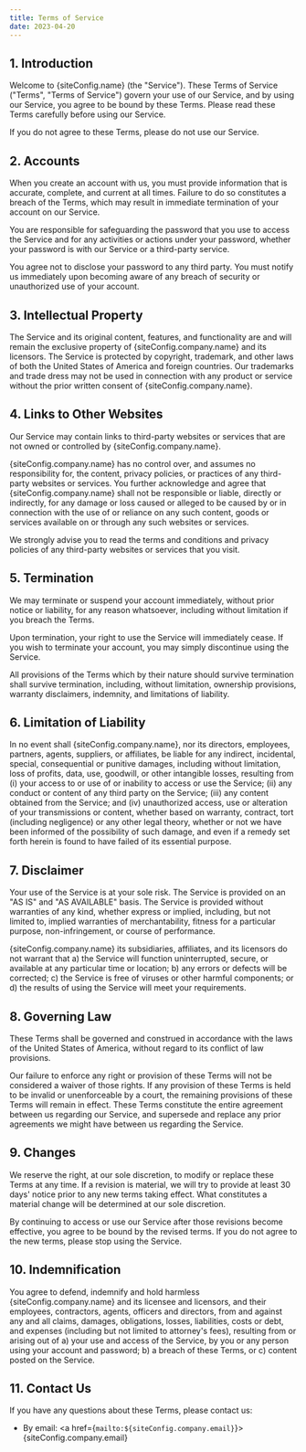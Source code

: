 ```yaml
---
title: Terms of Service
date: 2023-04-20
---
```



## 1. Introduction

Welcome to {siteConfig.name} (the "Service"). These Terms of Service ("Terms", "Terms of Service") govern your use of our Service, and by using our Service, you agree to be bound by these Terms. Please read these Terms carefully before using our Service.

If you do not agree to these Terms, please do not use our Service.

## 2. Accounts

When you create an account with us, you must provide information that is accurate, complete, and current at all times. Failure to do so constitutes a breach of the Terms, which may result in immediate termination of your account on our Service.

You are responsible for safeguarding the password that you use to access the Service and for any activities or actions under your password, whether your password is with our Service or a third-party service.

You agree not to disclose your password to any third party. You must notify us immediately upon becoming aware of any breach of security or unauthorized use of your account.

## 3. Intellectual Property

The Service and its original content, features, and functionality are and will remain the exclusive property of {siteConfig.company.name} and its licensors. The Service is protected by copyright, trademark, and other laws of both the United States of America and foreign countries. Our trademarks and trade dress may not be used in connection with any product or service without the prior written consent of {siteConfig.company.name}.

## 4. Links to Other Websites

Our Service may contain links to third-party websites or services that are not owned or controlled by {siteConfig.company.name}.

{siteConfig.company.name} has no control over, and assumes no responsibility for, the content, privacy policies, or practices of any third-party websites or services. You further acknowledge and agree that {siteConfig.company.name} shall not be responsible or liable, directly or indirectly, for any damage or loss caused or alleged to be caused by or in connection with the use of or reliance on any such content, goods or services available on or through any such websites or services.

We strongly advise you to read the terms and conditions and privacy policies of any third-party websites or services that you visit.

## 5. Termination

We may terminate or suspend your account immediately, without prior notice or liability, for any reason whatsoever, including without limitation if you breach the Terms.

Upon termination, your right to use the Service will immediately cease. If you wish to terminate your account, you may simply discontinue using the Service.

All provisions of the Terms which by their nature should survive termination shall survive termination, including, without limitation, ownership provisions, warranty disclaimers, indemnity, and limitations of liability.

## 6. Limitation of Liability

In no event shall {siteConfig.company.name}, nor its directors, employees, partners, agents, suppliers, or affiliates, be liable for any indirect, incidental, special, consequential or punitive damages, including without limitation, loss of profits, data, use, goodwill, or other intangible losses, resulting from (i) your access to or use of or inability to access or use the Service; (ii) any conduct or content of any third party on the Service; (iii) any content obtained from the Service; and (iv) unauthorized access, use or alteration of your transmissions or content, whether based on warranty, contract, tort (including negligence) or any other legal theory, whether or not we have been informed of the possibility of such damage, and even if a remedy set forth herein is found to have failed of its essential purpose.

## 7. Disclaimer

Your use of the Service is at your sole risk. The Service is provided on an "AS IS" and "AS AVAILABLE" basis. The Service is provided without warranties of any kind, whether express or implied, including, but not limited to, implied warranties of merchantability, fitness for a particular purpose, non-infringement, or course of performance.

{siteConfig.company.name} its subsidiaries, affiliates, and its licensors do not warrant that a) the Service will function uninterrupted, secure, or available at any particular time or location; b) any errors or defects will be corrected; c) the Service is free of viruses or other harmful components; or d) the results of using the Service will meet your requirements.

## 8. Governing Law

These Terms shall be governed and construed in accordance with the laws of the United States of America, without regard to its conflict of law provisions.

Our failure to enforce any right or provision of these Terms will not be considered a waiver of those rights. If any provision of these Terms is held to be invalid or unenforceable by a court, the remaining provisions of these Terms will remain in effect. These Terms constitute the entire agreement between us regarding our Service, and supersede and replace any prior agreements we might have between us regarding the Service.

## 9. Changes

We reserve the right, at our sole discretion, to modify or replace these Terms at any time. If a revision is material, we will try to provide at least 30 days' notice prior to any new terms taking effect. What constitutes a material change will be determined at our sole discretion.

By continuing to access or use our Service after those revisions become effective, you agree to be bound by the revised terms. If you do not agree to the new terms, please stop using the Service.

## 10. Indemnification

You agree to defend, indemnify and hold harmless {siteConfig.company.name} and its licensee and licensors, and their employees, contractors, agents, officers and directors, from and against any and all claims, damages, obligations, losses, liabilities, costs or debt, and expenses (including but not limited to attorney's fees), resulting from or arising out of a) your use and access of the Service, by you or any person using your account and password; b) a breach of these Terms, or c) content posted on the Service.

## 11. Contact Us

If you have any questions about these Terms, please contact us:

- By email: <a href={`mailto:${siteConfig.company.email}`}>{siteConfig.company.email}</a>
